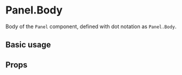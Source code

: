 

<Meta title="Components/Layout/Panel/Components/PanelBody/Overview" />

# Panel.Body

Body of the `Panel` component, defined with dot notation as `Panel.Body`.

## Basic usage

<Canvas of={Stories.Playground} />

## Props

<ArgTypes of={Stories} />
